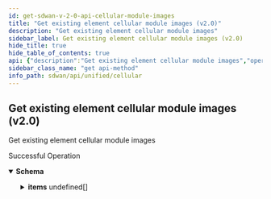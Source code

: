 ```yaml
---
id: get-sdwan-v-2-0-api-cellular-module-images
title: "Get existing element cellular module images (v2.0)"
description: "Get existing element cellular module images"
sidebar_label: Get existing element cellular module images (v2.0)
hide_title: true
hide_table_of_contents: true
api: {"description":"Get existing element cellular module images","operationId":"get-sdwan-v2.0-api-cellular_module_images","responses":{"200":{"content":{"application/json":{"schema":{"allOf":[{"properties":{"count":{"format":"int32","type":"integer"},"id":{"type":"string"}},"type":"object"},{"properties":{"items":{"items":{"properties":{"carrier":{"description":"Carrier","type":"string"},"fw_version":{"description":"Fw Version","type":"string"},"id":{"description":"Id","type":"string"},"inventory_id":{"description":"Inventory Id","type":"string"},"maximum_ion_version":{"description":"Maximum Ion Version","type":"string"},"minimum_ion_version":{"description":"Minimum Ion Version","type":"string"},"modem_models":{"description":"Modem Models","items":{"description":"Modem Models","type":"string"},"type":"array"},"pri_version":{"description":"Pri Version","type":"string"},"release_url":{"description":"Release Url","type":"string"},"state":{"description":"State","type":"string"}}},"type":"array"}},"type":"object"}]}}},"description":"Successful Operation"}},"tags":["Cellular"],"method":"get","path":"/sdwan/v2.0/api/cellular_module_images","info":{"contact":{},"description":"List of APIs used to manage the cellular device, services, APN profiles, and modules.","title":"Cellular","version":"Latest"},"postman":{"name":"Get existing element cellular module images (v2.0)","description":{"content":"Get existing element cellular module images","type":"text/plain"},"url":{"path":["sdwan","v2.0","api","cellular_module_images"],"host":["{{baseUrl}}"],"query":[],"variable":[]},"header":[{"key":"Accept","value":"application/json"}],"method":"GET"}}
sidebar_class_name: "get api-method"
info_path: sdwan/api/unified/cellular
---
```



## Get existing element cellular module images (v2.0)



Get existing element cellular module images

<div><ApiTabs><TabItem label={"200"} value={"200"}><div>

Successful Operation

</div><div><MimeTabs groupId={"mime-type"}><TabItem label={"application/json"} value={"application/json"}><SchemaTabs groupId={"schema-tabs"}><TabItem label={"Schema"} value={"Schema"}><details style={{}} data-collapsed={false} open={true}><summary style={{"textAlign":"left"}}><strong>Schema</strong></summary><div style={{"textAlign":"left","marginLeft":"1rem"}}></div><ul style={{"marginLeft":"1rem"}}><SchemaItem collapsible={false} name={"count"} required={false} schemaDescription={undefined} schemaName={"int32"} qualifierMessage={undefined} defaultValue={undefined}></SchemaItem><SchemaItem collapsible={false} name={"id"} required={false} schemaDescription={undefined} schemaName={"string"} qualifierMessage={undefined} defaultValue={undefined}></SchemaItem><SchemaItem collapsible={true} className={"schemaItem"}><details style={{}}><summary style={{}}><strong>items</strong><span style={{"opacity":"0.6"}}> undefined[]</span></summary><div style={{"marginLeft":"1rem"}}><SchemaItem collapsible={false} name={"carrier"} required={false} schemaDescription={"Carrier"} schemaName={"string"} qualifierMessage={undefined} defaultValue={undefined}></SchemaItem><SchemaItem collapsible={false} name={"fw_version"} required={false} schemaDescription={"Fw Version"} schemaName={"string"} qualifierMessage={undefined} defaultValue={undefined}></SchemaItem><SchemaItem collapsible={false} name={"id"} required={false} schemaDescription={"Id"} schemaName={"string"} qualifierMessage={undefined} defaultValue={undefined}></SchemaItem><SchemaItem collapsible={false} name={"inventory_id"} required={false} schemaDescription={"Inventory Id"} schemaName={"string"} qualifierMessage={undefined} defaultValue={undefined}></SchemaItem><SchemaItem collapsible={false} name={"maximum_ion_version"} required={false} schemaDescription={"Maximum Ion Version"} schemaName={"string"} qualifierMessage={undefined} defaultValue={undefined}></SchemaItem><SchemaItem collapsible={false} name={"minimum_ion_version"} required={false} schemaDescription={"Minimum Ion Version"} schemaName={"string"} qualifierMessage={undefined} defaultValue={undefined}></SchemaItem><SchemaItem collapsible={false} name={"modem_models"} required={false} schemaDescription={"Modem Models"} schemaName={"string[]"} qualifierMessage={undefined} defaultValue={undefined}></SchemaItem><SchemaItem collapsible={false} name={"pri_version"} required={false} schemaDescription={"Pri Version"} schemaName={"string"} qualifierMessage={undefined} defaultValue={undefined}></SchemaItem><SchemaItem collapsible={false} name={"release_url"} required={false} schemaDescription={"Release Url"} schemaName={"string"} qualifierMessage={undefined} defaultValue={undefined}></SchemaItem><SchemaItem collapsible={false} name={"state"} required={false} schemaDescription={"State"} schemaName={"string"} qualifierMessage={undefined} defaultValue={undefined}></SchemaItem></div></details></SchemaItem></ul></details></TabItem><TabItem label={"Example (from schema)"} value={"Example (from schema)"}><ResponseSamples responseExample={"{\n  \"count\": 0,\n  \"id\": \"string\",\n  \"items\": [\n    {\n      \"carrier\": \"string\",\n      \"fw_version\": \"string\",\n      \"id\": \"string\",\n      \"inventory_id\": \"string\",\n      \"maximum_ion_version\": \"string\",\n      \"minimum_ion_version\": \"string\",\n      \"modem_models\": [\n        \"string\"\n      ],\n      \"pri_version\": \"string\",\n      \"release_url\": \"string\",\n      \"state\": \"string\"\n    }\n  ]\n}"} language={"json"}></ResponseSamples></TabItem></SchemaTabs></TabItem></MimeTabs></div></TabItem></ApiTabs></div>
      